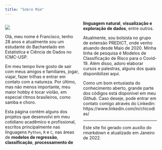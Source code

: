 ```yaml
---
title: "Sobre Mim"
---
```


<style>
  .col2 {
    columns: 2 200px;         /* number of columns and width in pixels*/
    -webkit-columns: 2 200px; /* chrome, safari */
    -moz-columns: 2 200px;    /* firefox */
  }
 </style>
<div class="col2">
![](IMG_9496.jpg)

Olá, meu nome é Francisco, tenho 28 anos e atualmente sou um estudante do Bacharelado em Estatística e Ciência de Dados no ICMC-USP.

Em meu tempo livre gosto de sair com meus amigos e familiares, jogar, viajar, fazer trilhas e entrar em contato com a natureza. Por último, mas não menos importante, meu maior hobby é tocar violão, em especial ritmos brasileiros, como samba e choro.

Esta página contém alguns dos projetos que desenvolvi em meu cotidiano acadêmico e profissional, escritos principalmente nas linguagens  `Python`, `R` e `C`, nas áreas de **modelos de regressão**, **classificação**, **processamento de linguagem natural**, **visualização e exploração de dados**, entre outros.

Atualmente, sou bolsista no grupo de extensão PREDICT, onde venho atuando desde Maio de 2020. Minha linha de pesquisa é Modelos de Classificação de Risco para o Covid-19. Além disso, adoro elaborar cursos e palestras, alguns dos quais disponibilizei aqui.

Como um bom entusiasta do conhecimento aberto, grande parte dos códigos está disponível em meu *Github*. Caso deseje, pode entrar em contato comigo através do Linkedin: https://www.linkedin.com/in/chicodias/

***

Este site foi gerado com auxílio do *rmarkdown* e atualizado em Janeiro de 2022.
</div>

